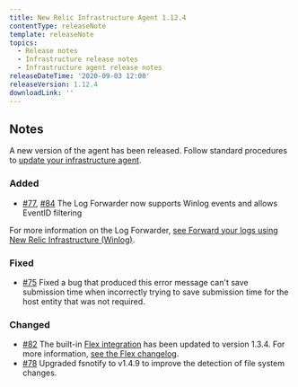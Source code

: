 ```yaml
---
title: New Relic Infrastructure Agent 1.12.4
contentType: releaseNote
template: releaseNote
topics:
  - Release notes
  - Infrastructure release notes
  - Infrastructure agent release notes
releaseDateTime: '2020-09-03 12:00'
releaseVersion: 1.12.4
downloadLink: ''
---
```


## Notes

A new version of the agent has been released. Follow standard procedures to [update your infrastructure agent](https://docs.newrelic.com/docs/infrastructure/install-configure-manage-infrastructure/update-or-uninstall/update-infrastructure-agent).

### Added

* [#77](https://github.com/newrelic/infrastructure-agent/pull/77), [#84](https://github.com/newrelic/infrastructure-agent/pull/84) The Log Forwarder now supports Winlog events and allows EventID filtering

For more information on the Log Forwarder, [see Forward your logs using New Relic Infrastructure (Winlog)](https://docs.newrelic.com/docs/logs/enable-log-management-new-relic/enable-log-monitoring-new-relic/forward-your-logs-using-infrastructure-agent#winlog).

### Fixed

* [#75](https://github.com/newrelic/infrastructure-agent/pull/75) Fixed a bug that produced this error message can't save submission time when incorrectly trying to save submission time for the host entity that was not required.

### Changed

* [#82](https://github.com/newrelic/infrastructure-agent/pull/82) The built-in [Flex integration](https://github.com/newrelic/nri-flex) has been updated to version 1.3.4. For more information, [see the Flex changelog](https://github.com/newrelic/nri-flex/releases/tag/v1.3.4).
* [#78](https://github.com/newrelic/infrastructure-agent/pull/78) Upgraded fsnotify to v1.4.9 to improve the detection of file system changes.
